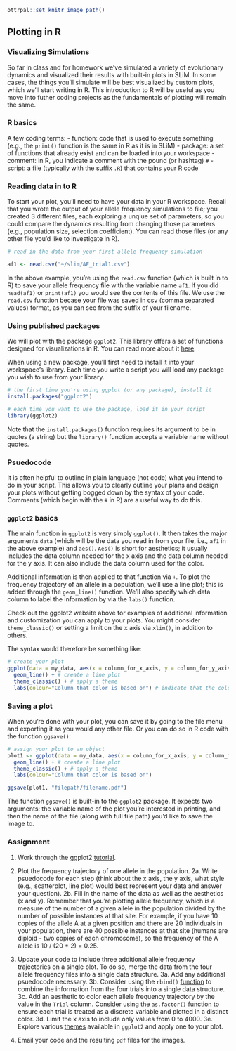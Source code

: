```r
ottrpal::set_knitr_image_path()
``` 

## Plotting in R 

### Visualizing Simulations 

So far in class and for homework we've simulated a variety of evolutionary dynamics and visualized their results with built-in plots in SLiM. In some cases, the things you'll simulate will be best visualized by custom plots, which we'll start writing in R. This introduction to R will be useful as you move into futher coding projects as the fundamentals of plotting will remain the same. 

### R basics 

A few coding terms:
- function: code that is used to execute something (e.g., the `print()` function is the same in R as it is in SLiM)
- package: a set of functions that already exist and can be loaded into your workspace
- comment: in R, you indicate a comment with the pound (or hashtag) `#` 
- script: a file (typically with the suffix `.R`) that contains your R code

### Reading data in to R 

To start your plot, you'll need to have your data in your R workspace. Recall that you wrote the output of your allele frequency simulations to file; you created 3 different files, each exploring a unqiue set of parameters, so you could compare the dynamics resulting from changing those parameters (e.g., population size, selection coefficient). You can read those files (or any other file you'd like to investigate in R). 

```r
# read in the data from your first allele frequency simulation

af1 <- read.csv("~/slim/AF_trial1.csv")
```

In the above example, you're using the `read.csv` function (which is built in to R) to save your allele frequency file with the variable name `af1`. If you did `head(af1)` or `print(af1)` you would see the contents of this file. We use the `read.csv` function becase your file was saved in csv (comma separated values) format, as you can see from the suffix of your filename. 

### Using published packages 

We will plot with the package `ggplot2`. This library offers a set of functions designed for visualizations in R. You can read more about it [here](https://ggplot2.tidyverse.org/). 

When using a new package, you'll first need to install it into your workspace's library. Each time you write a script you will load any package you wish to use from your library. 

```r
# the first time you're using ggplot (or any package), install it
install.packages("ggplot2")

# each time you want to use the package, load it in your script 
library(ggplot2) 
```

Note that the `install.packages()` function requires its argument to be in quotes (a string) but the `library()` function accepts a variable name without quotes. 

### Psuedocode 

It is often helpful to outline in plain language (not code) what you intend to do in your script. This allows you to clearly outline your plans and design your plots without getting bogged down by the syntax of your code. Comments (which begin with the `#` in R) are a useful way to do this. 

### `ggplot2` basics 

The main function in `ggplot2` is very simply `ggplot()`. It then takes the major arguments `data` (which will be the data you read in from your file, i.e., `af1` in the above example) and `aes()`. `Aes()` is short for aesthetics; it usually includes the data column needed for the x axis and the data column needed for the y axis. It can also include the data column used for the color. 

Additional information is then applied to that function via `+`. To plot the frequency trajectory of an allele in a population, we'll use a line plot; this is added through the `geom_line()` function. We'll also specify which data column to label the information by via the `labs()` function. 

Check out the ggplot2 website above for examples of additional information and customization you can apply to your plots. You might consider `theme_classic()` or setting a limit on the x axis via `xlim()`, in addition to others. 

The syntax would therefore be something like: 

```r
# create your plot 
ggplot(data = my_data, aes(x = column_for_x_axis, y = column_for_y_axis, color = as.factor(column_to_base_colors_on))) + 
  geom_line() + # create a line plot 
  theme_classic() + # apply a theme
  labs(colour="Column that color is based on") # indicate that the color is based on whatever column you chose   
```

### Saving a plot 

When you're done with your plot, you can save it by going to the file menu and exporting it as you would any other file. Or you can do so in R code with the function `ggsave()`: 

```r
# assign your plot to an object 
plot1 <- ggplot(data = my_data, aes(x = column_for_x_axis, y = column_for_y_axis, color = as.factor(column_to_base_colors_on))) + 
  geom_line() + # create a line plot 
  theme_classic() + # apply a theme
  labs(colour="Column that color is based on")

ggsave(plot1, "filepath/filename.pdf")
```

The function `ggsave()` is built-in to the `ggplot2` package. It expects two arguments: the variable name of the plot you're interested in printing, and then the name of the file (along with full file path) you'd like to save the image to. 

### Assignment 

1. Work through the ggplot2 [tutorial](https://r-statistics.co/Complete-Ggplot2-Tutorial-Part1-With-R-Code.html). 

2. Plot the frequency trajectory of one allele in the population. 
2a. Write psuedocode for each step (think about the x axis, the y axis, what style (e.g., scatterplot, line plot) would best represent your data and answer your question).
2b. Fill in the name of the data as well as the aesthetics (x and y). Remember that you're plotting allele frequency, which is a measure of the number of a given allele in the population divided by the number of possible instances at that site. For example, if you have 10 copies of the allele A at a given position and there are 20 individuals in your population, there are 40 possible instances at that site (humans are diploid - two copies of each chromosome), so the frequency of the A allele is 10 / (20 * 2) = 0.25. 

3. Update your code to include three additional allele frequency trajectories on a single plot. To do so, merge the data from the four allele frequency files into a single data structure.
3a. Add any additional psuedocode necessary.
3b. Consider using the `rbind()` [function](https://www.digitalocean.com/community/tutorials/rbind-function-r) to combine the information from the four trials into a single data structure. 
3c. Add an aesthetic to color each allele frequency trajectory by the value in the `Trial` column. Consider using the `as.factor()` [function](https://www.educative.io/answers/what-is-the-asfactor-function-in-r) to ensure each trial is treated as a discrete variable and plotted in a distinct color. 
3d. Limit the x axis to include only values from 0 to 4000. 
3e. Explore various [themes](https://ggplot2.tidyverse.org/reference/ggtheme.html) available in `ggplot2` and apply one to your plot. 

4. Email your code and the resulting `pdf` files for the images. 





